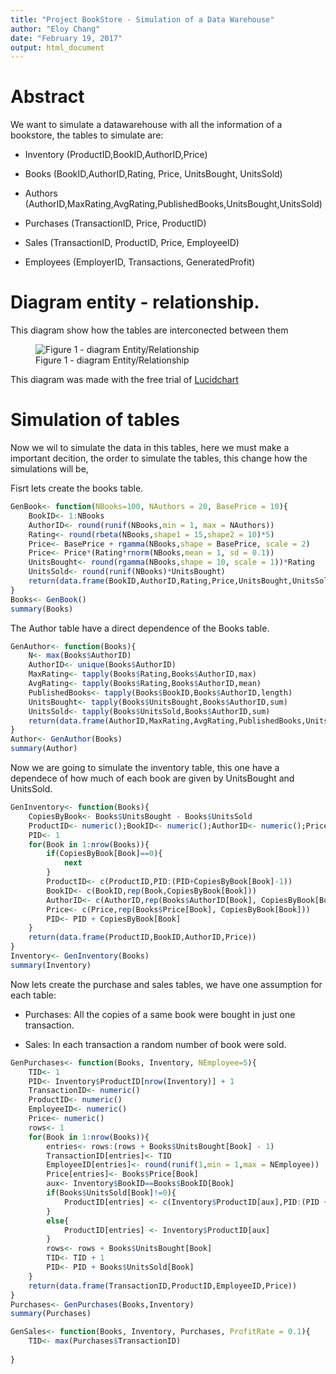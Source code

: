 ---
title: "Project BookStore - Simulation of a Data Warehouse"
author: "Eloy Chang"
date: "February 19, 2017"
output: html_document
---

# Abstract 

We want to simulate a datawarehouse with all the information of a bookstore, the tables to simulate are:

* Inventory (ProductID,BookID,AuthorID,Price)

* Books (BookID,AuthorID,Rating, Price, UnitsBought, UnitsSold)

* Authors (AuthorID,MaxRating,AvgRating,PublishedBooks,UnitsBought,UnitsSold)

* Purchases (TransactionID, Price, ProductID)

* Sales (TransactionID, ProductID, Price, EmployeeID)

* Employees (EmployerID, Transactions, GeneratedProfit)

# Diagram entity - relationship.

This diagram show how the tables are interconected between them

![Figure 1 - diagram Entity/Relationship](C:\Users\stephanie\Desktop\Epsilon\BookStore\Part1\Figures\DER-BookStore-Part1.png)

This diagram was made with the free trial of [Lucidchart](www.lucidchart.com)

# Simulation of tables

Now we wil to simulate the data in this tables, here we must make a important decition, the order to simulate the tables, this change how the simulations will be, 

Fisrt lets create the books table.

```{r}
GenBook<- function(NBooks=100, NAuthors = 20, BasePrice = 10){
    BookID<- 1:NBooks
    AuthorID<- round(runif(NBooks,min = 1, max = NAuthors))
    Rating<- round(rbeta(NBooks,shape1 = 15,shape2 = 10)*5)
    Price<- BasePrice + rgamma(NBooks,shape = BasePrice, scale = 2)
    Price<- Price*(Rating*rnorm(NBooks,mean = 1, sd = 0.1))
    UnitsBought<- round(rgamma(NBooks,shape = 10, scale = 1))*Rating
    UnitsSold<- round(runif(NBooks)*UnitsBought)
    return(data.frame(BookID,AuthorID,Rating,Price,UnitsBought,UnitsSold))
}
Books<- GenBook()
summary(Books)
```

The Author table have a direct dependence of the Books table.

```{r}
GenAuthor<- function(Books){
    N<- max(Books$AuthorID)
    AuthorID<- unique(Books$AuthorID)
    MaxRating<- tapply(Books$Rating,Books$AuthorID,max)
    AvgRating<- tapply(Books$Rating,Books$AuthorID,mean)
    PublishedBooks<- tapply(Books$BookID,Books$AuthorID,length)
    UnitsBought<- tapply(Books$UnitsBought,Books$AuthorID,sum)
    UnitsSold<- tapply(Books$UnitsSold,Books$AuthorID,sum)
    return(data.frame(AuthorID,MaxRating,AvgRating,PublishedBooks,UnitsBought,UnitsSold))
}
Author<- GenAuthor(Books)
summary(Author)
```

Now we are going to simulate the inventory table, this one have a dependece of how much of each book are given by UnitsBought and UnitsSold.

```{r}
GenInventory<- function(Books){
    CopiesByBook<- Books$UnitsBought - Books$UnitsSold
    ProductID<- numeric();BookID<- numeric();AuthorID<- numeric();Price<- numeric()
    PID<- 1
    for(Book in 1:nrow(Books)){
        if(CopiesByBook[Book]==0){
            next
        }
        ProductID<- c(ProductID,PID:(PID+CopiesByBook[Book]-1))
        BookID<- c(BookID,rep(Book,CopiesByBook[Book]))
        AuthorID<- c(AuthorID,rep(Books$AuthorID[Book], CopiesByBook[Book]))
        Price<- c(Price,rep(Books$Price[Book], CopiesByBook[Book]))
        PID<- PID + CopiesByBook[Book]
    }
    return(data.frame(ProductID,BookID,AuthorID,Price))
}
Inventory<- GenInventory(Books)
summary(Inventory)
```

Now lets create the purchase and sales tables, we have one assumption for each table:

* Purchases: All the copies of a same book were bought in just one transaction.

* Sales: In each transaction a random number of book were sold.

```{r}
GenPurchases<- function(Books, Inventory, NEmployee=5){
    TID<- 1
    PID<- Inventory$ProductID[nrow(Inventory)] + 1
    TransactionID<- numeric()
    ProductID<- numeric()
    EmployeeID<- numeric()
    Price<- numeric()
    rows<- 1
    for(Book in 1:nrow(Books)){
        entries<- rows:(rows + Books$UnitsBought[Book] - 1)
        TransactionID[entries]<- TID
        EmployeeID[entries]<- round(runif(1,min = 1,max = NEmployee))
        Price[entries]<- Books$Price[Book]
        aux<- Inventory$BookID==Books$BookID[Book]
        if(Books$UnitsSold[Book]!=0){
            ProductID[entries] <- c(Inventory$ProductID[aux],PID:(PID + Books$UnitsSold[Book] - 1))
        }
        else{
            ProductID[entries] <- Inventory$ProductID[aux]
        }
        rows<- rows + Books$UnitsBought[Book]
        TID<- TID + 1
        PID<- PID + Books$UnitsSold[Book]
    }
    return(data.frame(TransactionID,ProductID,EmployeeID,Price))
}
Purchases<- GenPurchases(Books,Inventory)
summary(Purchases)
```

```{r}
GenSales<- function(Books, Inventory, Purchases, ProfitRate = 0.1){
    TID<- max(Purchases$TransactionID)
    
}
```




